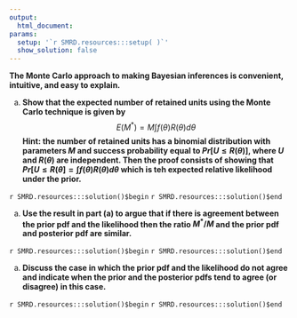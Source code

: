 ```yaml
---
output:
  html_document:
params:
  setup: '`r SMRD.resources:::setup( )`'
  show_solution: false
---
```


__The Monte Carlo approach to making Bayesian inferences is convenient, intuitive, and easy to explain.__

a. __Show that the expected number of retained units using the Monte Carlo technique is given by__
$$
E(M^{*}) = M \int f(\theta)R(\theta)d\theta
$$
__Hint: the number of retained units has a binomial distribution with parameters $M$ and success probability equal to $Pr[U \le R(\theta)]$, where $U$ and $R(\theta)$ are independent.  Then the proof consists of showing that $Pr[U \le R(\theta]=\int f(\theta) R(\theta) d\theta$ which is teh expected relative likelihood under the prior.__

`r SMRD.resources:::solution()$begin`
`r SMRD.resources:::solution()$end`

a. __Use the result in part (a) to argue that if there is agreement between the prior pdf and the likelihood then the ratio $M^{*}/M$ and the prior pdf and posterior pdf are similar.__

`r SMRD.resources:::solution()$begin`
`r SMRD.resources:::solution()$end`

a. __Discuss the case in which the prior pdf and the likelihood do not agree and indicate when the prior and the posterior pdfs tend to agree (or disagree) in this case.__

`r SMRD.resources:::solution()$begin`
`r SMRD.resources:::solution()$end`
